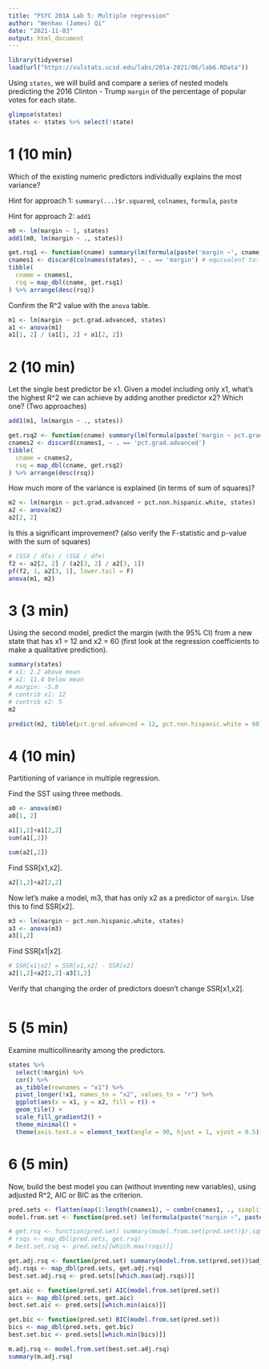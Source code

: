 ```yaml
---
title: "PSYC 201A Lab 5: Multiple regression"
author: "Wenhao (James) Qi"
date: "2021-11-03"
output: html_document
---
```


```r
library(tidyverse)
load(url("https://vulstats.ucsd.edu/labs/201a-2021/06/lab6.RData"))
```

Using `states`, we will build and compare a series of nested models predicting the 2016 Clinton - Trump `margin` of the percentage of popular votes for each state.

```r
glimpse(states)
states <- states %>% select(!state)
```

# 1 (10 min)

Which of the existing numeric predictors individually explains the most variance?

Hint for approach 1: `summary(...)$r.squared`, `colnames`, `formula`, `paste`

Hint for approach 2: `add1`

```r
m0 <- lm(margin ~ 1, states)
add1(m0, lm(margin ~ ., states))

get.rsq1 <- function(cname) summary(lm(formula(paste('margin ~', cname)), states))$r.squared
cnames1 <- discard(colnames(states), ~ . == 'margin') # equivalent to: function(x) x == 'margin'
tibble(
  cname = cnames1,
  rsq = map_dbl(cname, get.rsq1)
) %>% arrange(desc(rsq))
```

Confirm the R^2 value with the `anova` table.

```r
m1 <- lm(margin ~ pct.grad.advanced, states)
a1 <- anova(m1)
a1[1, 2] / (a1[1, 2] + a1[2, 2])
```

# 2 (10 min)

Let the single best predictor be x1.  Given a model including only x1, what's the highest R^2 we can achieve by adding another predictor x2?  Which one?  (Two approaches)

```r
add1(m1, lm(margin ~ ., states))

get.rsq2 <- function(cname) summary(lm(formula(paste('margin ~ pct.grad.advanced +', cname)), states))$r.squared
cnames2 <- discard(cnames1, ~ . == 'pct.grad.advanced')
tibble(
  cname = cnames2,
  rsq = map_dbl(cname, get.rsq2)
) %>% arrange(desc(rsq))
```

How much more of the variance is explained (in terms of sum of squares)?

```r
m2 <- lm(margin ~ pct.grad.advanced + pct.non.hispanic.white, states)
a2 <- anova(m2)
a2[2, 2]
```

Is this a significant improvement?  (also verify the F-statistic and p-value with the sum of squares)

```r
# (SSX / dfx) / (SSE / dfe)
f2 <- a2[2, 2] / (a2[3, 2] / a2[3, 1])
pf(f2, 1, a2[3, 1], lower.tail = F)
anova(m1, m2)
```

# 3 (3 min)

Using the second model, predict the margin (with the 95% CI) from a new state that has x1 = 12 and x2 = 60 (first look at the regression coefficients to make a qualitative prediction).

```r
summary(states)
# x1: 2.2 above mean
# x2: 11.4 below mean
# margin: -5.8
# contrib x1: 12
# contrib x2: 5
m2

predict(m2, tibble(pct.grad.advanced = 12, pct.non.hispanic.white = 60), interval = 'prediction')
```

# 4 (10 min)

Partitioning of variance in multiple regression.

Find the SST using three methods.

```r
a0 <- anova(m0)
a0[1, 2]

a1[1,2]+a1[2,2]
sum(a1[,2])

sum(a2[,2])
```

Find SSR[x1,x2].

```r
a2[1,2]+a2[2,2]
```

Now let's make a model, m3, that has only x2 as a predictor of `margin`.  Use this to find SSR[x2].

```r
m3 <- lm(margin ~ pct.non.hispanic.white, states)
a3 <- anova(m3)
a3[1,2]
```

Find SSR[x1|x2].

```r
# SSR[x1|x2] = SSR[x1,x2] - SSR[x2]
a2[1,2]+a2[2,2]-a3[1,2]
```

Verify that changing the order of predictors doesn't change SSR[x1,x2].

```r

```

# 5 (5 min)

Examine multicollinearity among the predictors.

```r
states %>%
  select(!margin) %>%
  cor() %>%
  as_tibble(rownames = "x1") %>%
  pivot_longer(!x1, names_to = "x2", values_to = "r") %>%
  ggplot(aes(x = x1, y = x2, fill = r)) +
  geom_tile() +
  scale_fill_gradient2() +
  theme_minimal() +
  theme(axis.text.x = element_text(angle = 90, hjust = 1, vjust = 0.5))
```

# 6 (5 min)

Now, build the best model you can (without inventing new variables), using adjusted R^2, AIC or BIC as the criterion.

```r
pred.sets <- flatten(map(1:length(cnames1), ~ combn(cnames1, ., simplify = F)))
model.from.set <- function(pred.set) lm(formula(paste("margin ~", paste(pred.set, collapse = "+"))), states)

# get.rsq <- function(pred.set) summary(model.from.set(pred.set))$r.squared
# rsqs <- map_dbl(pred.sets, get.rsq)
# best.set.rsq <- pred.sets[[which.max(rsqs)]]

get.adj.rsq <- function(pred.set) summary(model.from.set(pred.set))$adj.r.squared
adj.rsqs <- map_dbl(pred.sets, get.adj.rsq)
best.set.adj.rsq <- pred.sets[[which.max(adj.rsqs)]]

get.aic <- function(pred.set) AIC(model.from.set(pred.set))
aics <- map_dbl(pred.sets, get.aic)
best.set.aic <- pred.sets[[which.min(aics)]]

get.bic <- function(pred.set) BIC(model.from.set(pred.set))
bics <- map_dbl(pred.sets, get.bic)
best.set.bic <- pred.sets[[which.min(bics)]]

m.adj.rsq <- model.from.set(best.set.adj.rsq)
summary(m.adj.rsq)
```

